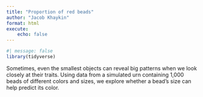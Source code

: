 ```yaml
---
title: "Proportion of red beads"
author: "Jacob Khaykin"
format: html
execute: 
    echo: false
---
```



```r
#| message: false
library(tidyverse)
```
Sometimes, even the smallest objects can reveal big patterns when we look closely at their traits. Using data from a simulated urn containing 1,000 beads of different colors and sizes, we explore whether a bead’s size can help predict its color.
